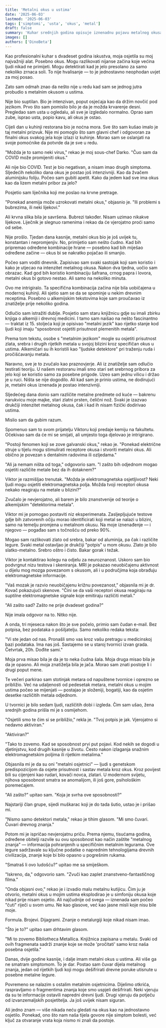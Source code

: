 ```yaml
---
title: 'Metalni okus u ustima'
date: '2025-06-03'
lastmod: '2025-06-03'
tags: ['simptomi', 'usta', 'okus', 'metal']
draft: false
summary: 'Kuhar srednjih godina opisuje iznenadnu pojavu metalnog okusa u ustima koji ga je odveo na put otkrića drevne tajne o ljudskim osjetilima.'
images: []
authors: ['DinoBeta']
---
```


Kao profesionalni kuhar s dvadeset godina iskustva, moja osjetila su moj najvažniji alat. Posebno okus. Mogu razlikovati nijanse začina koje većina ljudi nikad ne primijeti. Mogu detektirati kad je jelo presolano za samo nekoliko zrnaca soli. To nije hvalisanje — to je jednostavno neophodan uvjet za moj posao.

Zato sam odmah znao da nešto nije u redu kad sam se jednog jutra probudio s metalnim okusom u ustima.

Nije bio suptilan. Bio je intenzivan, poput osjećaja kao da držim novčić pod jezikom. Prvo što sam pomislio bilo je da je možda krvarenje desni. Pregledao sam usta u ogledalu, ali sve je izgledalo normalno. Oprao sam zube, isprao usta, popio kavu, ali okus je ostao.

Cijeli dan u kuhinji restorana bio je noćna mora. Sve što sam kušao imalo je taj metalni prizvuk. Nije mi pomoglo što sam glavni chef i odgovoran za finalni okus svakog jela koje izlazi iz kuhinje. Morao sam se oslanjati na svoje pomoćnike da potvrde da je sve u redu.

"Možda je to samo neki virus," rekao je moj sous-chef Darko. "Čuo sam da COVID može promijeniti okus."

Ali nije bio COVID. Test je bio negativan, a nisam imao drugih simptoma. Sljedećih nekoliko dana okus je postao još intenzivniji. Kao da žvačem aluminijsku foliju. Počeo sam gubiti apetit. Kako da jedem kad sve ima okus kao da lizem metalni pribor za jelo?

Posjetio sam liječnika koji me poslao na krvne pretrage.

"Ponekad anemija može uzrokovati metalni okus," objasnio je. "Ili problemi s bubrezima, ili neki lijekovi."

Ali krvna slika bila je savršena. Bubrezi također. Nisam uzimao nikakve lijekove. Liječnik je slegnuo ramenima i rekao da će vjerojatno proći samo od sebe.

Nije prošlo. Tjedan dana kasnije, metalni okus bio je još uvijek tu, konstantan i nepromjenjiv. No, primijetio sam nešto čudno. Kad bih pripremao određene kombinacije hrane — posebno kad bih miješao određene začine — okus bi se nakratko pojačao ili smanjio.

Počeo sam voditi dnevnik. Zapisivao sam svaki sastojak koji sam koristio i kako je utjecao na intenzitet metalnog okusa. Nakon dva tjedna, uočio sam obrazac. Kad god bih koristio kombinaciju šafrana, crnog papra i lovora, metalni okus bi gotovo nestao. Ali samo na nekoliko minuta.

Ovo me intrigiralo. Ta specifična kombinacija začina nije bila uobičajena u modernoj kuhinji. Ali sjetio sam se da se spominje u nekim drevnim receptima. Posebno u alkemijskim tekstovima koje sam proučavao iz znatiželje prije nekoliko godina.

Odlučio sam istražiti dublje. Posjetio sam staru knjižnicu gdje su imali zbirku knjiga o alkemiji i drevnoj medicini. I tamo sam naišao na nešto fascinantno — traktat iz 15. stoljeća koji je opisivao "metalni jezik" kao rijetko stanje kod ljudi koji imaju "sposobnost osjetiti prisutnost plemenitih metala".

Prema tom tekstu, osobe s "metalnim jezikom" mogle su osjetiti prisutnost zlata, srebra i drugih rijetkih metala u svojoj blizini kroz specifičan okus u ustima. Alkemičari su ih koristili kao "ljudske detektore" pri traženju ruda i pročišćavanju metala.

Naravno, sve je to zvučalo kao praznovjerje. Ali iz znatiželje sam odlučio testirati teoriju. U našem restoranu imali smo stari set srebrnog pribora za jelo koji se koristio samo za posebne prigode. Uzeo sam jednu vilicu i držao je u ruci. Ništa se nije dogodilo. Ali kad sam je prinio ustima, ne dodirujući je, metalni okus iznenada je postao intenzivniji.

Sljedećeg dana donio sam različite metalne predmete od kuće — bakrenu narukvicu moje majke, stari zlatni prsten, čelični nož. Svaki je izazvao drukčiji intenzitet metalnog okusa, čak i kad ih nisam fizički dodirivao ustima.

Mislio sam da gubim razum.

Spomenuo sam to svom prijatelju Viktoru koji predaje kemiju na fakultetu. Očekivao sam da će mi se smijati, ali umjesto toga djelovao je intrigirano.

"Postoji fenomen koji se zove galvanski okus," rekao je. "Ponekad električne struje u tijelu mogu stimulirati receptore okusa i stvoriti metalni okus. Ali obično je povezan s dentalnim radovima ili ozljedama."

"Ali ja nemam ništa od toga," odgovorio sam. "I zašto bih odjednom mogao osjetiti različite metale bez da ih dotaknem?"

Viktor je razmišljao trenutak. "Možda je elektromagnetska osjetljivost? Neki ljudi mogu osjetiti elektromagnetska polja. Možda tvoji receptori okusa nekako reagiraju na metale u blizini?"

Zvučalo je nevjerojatno, ali barem je bilo znanstvenije od teorije o alkemijskim "detektorima metala".

Viktor mi je pomogao postaviti niz eksperimenata. Zasljepljujuće testove gdje bih zatvorenih očiju morao identificirati koji metal se nalazi u blizini, samo na temelju promjena u metalnom okusu. Na moje iznenađenje — i njegovo — pogađao sam s točnošću od preko 90%.

Mogao sam razlikovati zlato od srebra, bakar od aluminija, pa čak i različite legure. Svaki metal ostavljao je drukčiji "potpis" u mom okusu. Zlato je bilo slatko-metalno. Srebro oštro i čisto. Bakar gorak i težak.

Viktor je kontaktirao kolegu na odjelu za neuroznanost. Uskoro sam bio podvrgnut nizu testova i skeniranja. MRI je pokazao neuobičajenu aktivnost u dijelu mog mozga povezanom s okusom, ali i u područjima koja obrađuju elektromagnetske informacije.

"Vaš mozak je razvio neuobičajenu križnu povezanost," objasnila mi je dr. Kovač pokazujući skenove. "Čini se da vaši receptori okusa reagiraju na suptilne elektromagnetske signale koje emitiraju različiti metali."

"Ali zašto sad? Zašto ne prije dvadeset godina?"

Nije imala odgovor na to. Nitko nije.

A onda, tri mjeseca nakon što je sve počelo, primio sam čudan e-mail. Bez potpisa, bez podataka o pošiljatelju. Samo nekoliko redaka teksta:

"Vi ste jedan od nas. Pronašli smo vas kroz vašu pretragu u medicinskoj bazi podataka. Ima nas još. Sastajemo se u staroj tvornici izvan grada. Četvrtak, 20h. Dođite sami."

Moja prva misao bila je da je to neka čudna šala. Moja druga misao bila je da je opasno. Ali moja znatiželja bila je jača. Morao sam znati postoje li i drugi poput mene.

Te večeri parkirao sam stotinjak metara od napuštene tvornice i oprezno se približio. Već na udaljenosti od pedesetak metara, metalni okus u mojim ustima počeo se mijenjati — postajao je složeniji, bogatiji, kao da osjetim desetke različitih metala odjednom.

U tvornici je bilo sedam ljudi, različitih dobi i izgleda. Čim sam ušao, žena srednjih godina prišla mi je s osmijehom.

"Osjetili smo te čim si se približio," rekla je. "Tvoj potpis je jak. Vjerojatno si nedavno aktiviran."

"Aktiviran?"

"Tako to zovemo. Kad se sposobnost prvi put pojavi. Kod nekih se dogodi u djetinjstvu, kod drugih kasnije u životu. Često nakon izlaganja snažnim elektromagnetskim poljima ili rijetkim metalima."

Objasnila mi je da su oni "metalni osjetnici" — ljudi s genetskom predispozicijom da osjete prisutnost i sastav metala kroz okus. Kroz povijest bili su cijenjeni kao rudari, kovači novca, zlatari. U modernom svijetu, njihova sposobnost smatra se anomalijom, ili još gore, psihološkim poremećajem.

"Ali zašto?" upitao sam. "Koja je svrha ove sposobnosti?"

Najstariji član grupe, sijedi muškarac koji je do tada šutio, ustao je i prišao mi.

"Nismo samo detektori metala," rekao je tihim glasom. "Mi smo čuvari. Čuvari drevnog znanja."

Potom mi je ispričao nevjerojatnu priču. Prema njemu, tisućama godina, određene obitelji razvile su ovu sposobnost kao način zaštite "metalnog znanja" — informacija pohranjenih u specifičnim metalnim legurama. Ove legure sadržavale su ključne podatke o naprednim tehnologijama drevnih civilizacija, znanje koje bi bilo opasno u pogrešnim rukama.

"Smatraš li ovo ludošću?" upitao me sa smiješkom.

"Iskreno, da," odgovorio sam. "Zvuči kao zaplet znanstveno-fantastičnog filma."

"Onda objasni ovo," rekao je i izvadio malu metalnu kutijicu. Čim ju je otvorio, metalni okus u mojim ustima eksplodirao je u simfoniju okusa koje nikad prije nisam osjetio. Ali najčudnije od svega — iznenada sam počeo "čuti" riječi u svom umu. Ne kao glasove, već kao jasne misli koje nisu bile moje.

Formula. Brojevi. Dijagrami. Znanje o metalurgiji koje nikad nisam imao.

"Što je to?" upitao sam drhtavim glasom.

"Mi to zovemo Bibliotheca Metallica. Knjižnica zapisana u metalu. Svaki od ovih fragmenata sadrži znanje koje se može 'pročitati' samo kroz naša posebna osjetila."

Danas, dvije godine kasnije, i dalje imam metalni okus u ustima. Ali više ga ne smatram simptomom. To je dar. Postao sam čuvar dijela metalnog znanja, jedan od rijetkih ljudi koji mogu dešifrirati drevne poruke utisnute u posebne metalne legure.

Povremeno se nalazim s ostalim metalnim osjetnicima. Dijelimo otkrića, raspravljamo o fragmentima znanja koje smo uspjeli dešifrirati. Neki vjeruju da su te informacije ostavili napredni drevni ljudi. Drugi vjeruju da potječu od izvanzemaljskih posjetitelja. Ja još uvijek nisam siguran.

Ali jedno znam — više nikada neću gledati na okus kao na jednostavno osjetilo. Ponekad, ono što nam naša tijela govore nije simptom bolesti, već ključ za otvaranje vrata koja nismo ni znali da postoje.

<StoryDisclaimer />